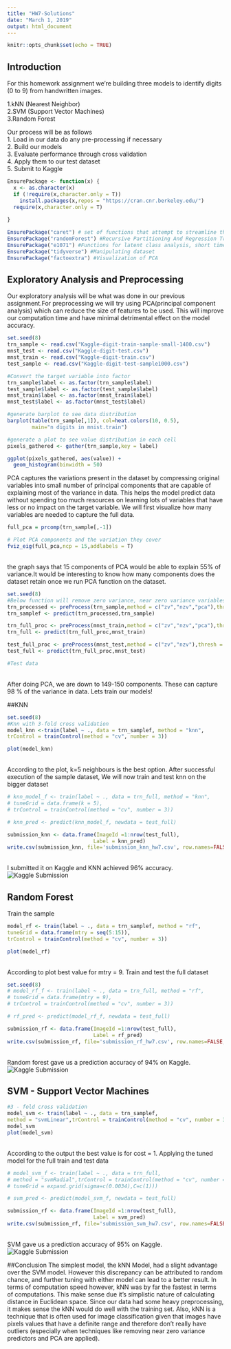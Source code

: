 ---
title: "HW7-Solutions"
date: "March 1, 2019"
output: html_document
---

```{r setup, include=FALSE}
knitr::opts_chunk$set(echo = TRUE)
```

## Introduction
For this homework assignment we’re building three models to identify digits (0 to 9) from
handwritten images.</br>

1.kNN (Nearest Neighbor)</br>
2.SVM (Support Vector Machines)</br>
3.Random Forest</br>

Our process will be as follows</br>
1. Load in our data do any pre-processing if necessary</br>
2. Build our models</br>
3. Evaluate performance through cross validation</br>
4. Apply them to our test dataset</br>
5. Submit to Kaggle</br>
```{r load Package, message =FALSE}
EnsurePackage <- function(x) {
  x <- as.character(x)
  if (!require(x,character.only = T))
    install.packages(x,repos = "https://cran.cnr.berkeley.edu/")
  require(x,character.only = T)
  
}

EnsurePackage("caret") # set of functions that attempt to streamline the process for creating predictive models
EnsurePackage("randomForest") #Recursive Partitioning And Regression Trees
EnsurePackage("e1071") #Functions for latent class analysis, short time Fourier transform, fuzzy clustering, support vector machines, shortest path computation, bagged clustering, naive Bayes classifier
EnsurePackage("tidyverse") #Manipulating dataset
EnsurePackage("factoextra") #Visualization of PCA
```

## Exploratory Analysis and Preprocessing

Our exploratory analysis will be what was done in our previous assignment.For preprocessing we will try using PCA(principal component analysis) which can reduce the size of features to be used. This will improve our computation time and have minimal detrimental effect on the model accuracy.

```{r exploreadprocess, echo=FALSE,message=FALSE}
set.seed(8)
trn_sample <- read.csv("Kaggle-digit-train-sample-small-1400.csv")
mnst_test <- read.csv("Kaggle-digit-test.csv")
mnst_train <- read.csv("Kaggle-digit-train.csv")
test_sample <- read.csv("Kaggle-digit-test-sample1000.csv")

#Convert the target variable into factor
trn_sample$label <- as.factor(trn_sample$label)
test_sample$label <- as.factor(test_sample$label)
mnst_train$label <- as.factor(mnst_train$label)
mnst_test$label <- as.factor(mnst_test$label)

```

```{r explore,message=FALSE}
#generate barplot to see data distribution
barplot(table(trn_sample[,1]), col=heat.colors(10, 0.5), 
        main="n digits in mnist.train")

#generate a plot to see value distribution in each cell
pixels_gathered <- gather(trn_sample,key = label)

ggplot(pixels_gathered, aes(value)) +
  geom_histogram(binwidth = 50)
```

PCA captures the variations present in the dataset by compressing original variables into small number of principal components that are capable of explaining most of the variance in data. This helps the model predict data without spending too much resources on learning lots of variables that have less or no impact on the target variable. We will first visualize how many variables are needed to capture the full data.

```{r PCA,message=FALSE}
full_pca = prcomp(trn_sample[,-1])

# Plot PCA components and the variation they cover
fviz_eig(full_pca,ncp = 15,addlabels = T)
```

</br> the graph says that 15 components of PCA would be able to explain 55% of variance.It would be interesting to know how many components does the dataset retain once we run PCA function on the dataset.
```{r PCAprocess, message=FALSE}
set.seed(8)
#Below function will remove zero variance, near zero variance variables and pca will find gather components that explain 98% variablility in dataset.
trn_processed <- preProcess(trn_sample,method = c("zv","nzv","pca"),thresh = 0.98)
trn_samplef <- predict(trn_processed,trn_sample)

trn_full_proc <- preProcess(mnst_train,method = c("zv","nzv","pca"),thresh = 0.98)
trn_full <- predict(trn_full_proc,mnst_train)

test_full_proc <- preProcess(mnst_test,method = c("zv","nzv"),thresh = 0.98)
test_full <- predict(trn_full_proc,mnst_test)

#Test data

```
</br> After doing PCA, we are down to 149-150 components. These can capture 98 % of the variance in data. Lets train our models!


##KNN

```{r knn,message=FALSE}
set.seed(8)
#Knn with 3-fold cross validation
model_knn <-train(label ~ ., data = trn_samplef, method = "knn",
trControl = trainControl(method = "cv", number = 3))

plot(model_knn)
```
<br> According to the plot, k=5 neighbours is the best option. After successful execution of the sample dataset, We will now train and test knn on the bigger dataset

```{r knn fulltrain, message=FALSE}
# knn_model_f <- train(label ~ ., data = trn_full, method = "knn",
# tuneGrid = data.frame(k = 5),
# trControl = trainControl(method = "cv", number = 3))

```

```{r knn predic, message=FALSE}
# knn_pred <- predict(knn_model_f, newdata = test_full)

submission_knn <- data.frame(ImageId =1:nrow(test_full), 
                            Label = knn_pred)
write.csv(submission_knn, file='submission_knn_hw7.csv', row.names=FALSE, quote=FALSE)
```
<br> I submitted it on Kaggle and KNN achieved 96% accuracy.
![Kaggle Submission](C:\Users\vishu\OneDrive - Syracuse University\Pictures\knn.png)

## Random Forest
Train the sample
```{r randomforest, message=FALSE}
model_rf <- train(label ~ ., data = trn_samplef, method = "rf",
tuneGrid = data.frame(mtry = seq(5:15)),
trControl = trainControl(method = "cv", number = 3))

plot(model_rf)

```
</br>According to plot best value for mtry = 9.
Train and test the full dataset
```{r rffull, message=FALSE}
set.seed(8)
# model_rf_f <- train(label ~ ., data = trn_full, method = "rf",
# tuneGrid = data.frame(mtry = 9),
# trControl = trainControl(method = "cv", number = 3))


```

```{r predict, message=FALSE}
# rf_pred <- predict(model_rf_f, newdata = test_full)

submission_rf <- data.frame(ImageId =1:nrow(test_full), 
                            Label = rf_pred)
write.csv(submission_rf, file='submission_rf_hw7.csv', row.names=FALSE, quote=FALSE)
```
</br> Random forest gave us a prediction accuracy of 94% on Kaggle.
![Kaggle Submission](C:\Users\vishu\OneDrive - Syracuse University\Pictures\random.png)

## SVM - Support Vector Machines
```{r svmtrain, message=FALSE}
#3 - fold cross validation
model_svm <- train(label ~ ., data = trn_samplef,
method = "svmLinear",trControl = trainControl(method = "cv", number = 3)) 
model_svm
plot(model_svm)
```

</br> According to the output the best value is for cost = 1. Applying the tuned model for the full train and test data 
```{r svm fulltrn, message=FALSE}
# model_svm_f <- train(label ~ ., data = trn_full,
# method = "svmRadial",trControl = trainControl(method = "cv", number = 3),
# tuneGrid = expand.grid(sigma=c(0.0034),C=c(1))) 
```

```{r svm predict, message=FALSE}
# svm_pred <- predict(model_svm_f, newdata = test_full)

submission_rf <- data.frame(ImageId =1:nrow(test_full), 
                            Label = svm_pred)
write.csv(submission_rf, file='submission_svm_hw7.csv', row.names=FALSE, quote=FALSE)
```
</br> SVM gave us a prediction accuracy of 95% on Kaggle.
![Kaggle Submission](C:\Users\vishu\OneDrive - Syracuse University\Pictures\svm.png)

##Conclusion
The simplest model, the kNN Model, had a slight advantage over the SVM model. However
this discrepancy can be attributed to random chance, and further tuning with either model
can lead to a better result. In terms of computation speed however, kNN was by far the
fastest in terms of computations. This make sense due it’s simplistic nature of calculating distance in Euclidean space.
Since our data had some heavy preprocessing, it makes sense the kNN would do well
with the training set. Also, kNN is a technique that is often used for image classification given that images have pixels values that have a definite range and therefore don’t really have outliers (especially when techniques like removing near zero variance predictors and PCA are applied).